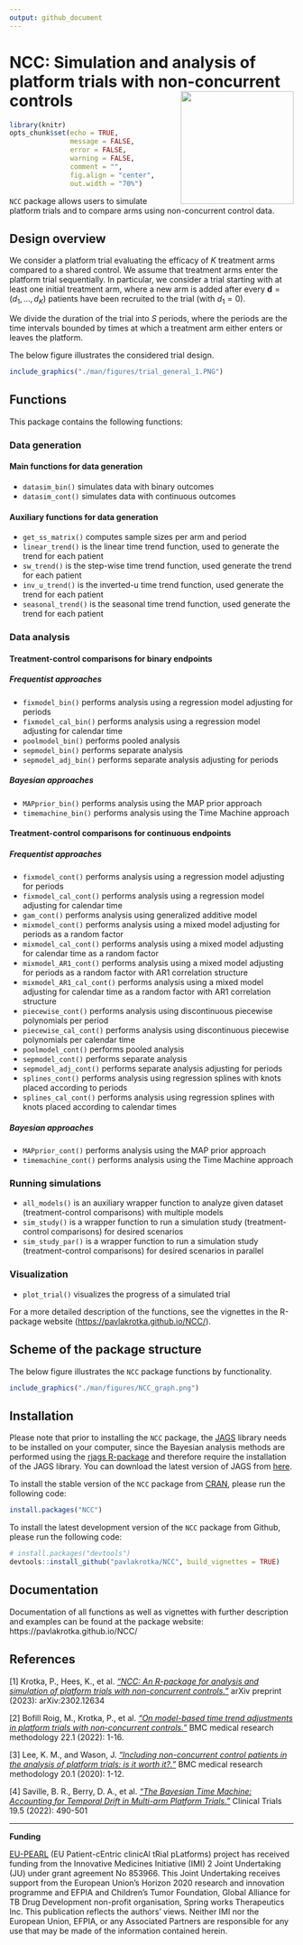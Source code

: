 ---
output: github_document
---

# NCC: Simulation and analysis of platform trials with non-concurrent controls <img src="man/figures/NCC_hexsticker.png" align="right" height="200" />

```{r setup, include=FALSE}
library(knitr)
opts_chunk$set(echo = TRUE,
               message = FALSE,
               error = FALSE,
               warning = FALSE,
               comment = "",
               fig.align = "center",
               out.width = "70%")
```

`NCC` package allows users to simulate platform trials and to compare arms using non-concurrent control data.

## Design overview

We consider a platform trial evaluating the efficacy of $K$ treatment arms compared to a shared control. We assume that treatment arms enter the platform trial sequentially. In particular, we consider a trial starting with at least one initial treatment arm, where a new arm is added after every $\mathbf{d}=(d_1,...,d_K)$ patients have been recruited to the trial (with $d_1=0$).

We divide the duration of the trial into $S$ periods, where the periods are the time intervals bounded by times at which a treatment arm either enters or leaves the platform.

The below figure illustrates the considered trial design.

```{r, echo=FALSE}
include_graphics("./man/figures/trial_general_1.PNG")
```

## Functions

This package contains the following functions:

### Data generation

#### Main functions for data generation

-   `datasim_bin()` simulates data with binary outcomes
-   `datasim_cont()` simulates data with continuous outcomes

#### Auxiliary functions for data generation

-   `get_ss_matrix()` computes sample sizes per arm and period
-   `linear_trend()` is the linear time trend function, used to generate the trend for each patient
-   `sw_trend()` is the step-wise time trend function, used generate the trend for each patient
-   `inv_u_trend()` is the inverted-u time trend function, used generate the trend for each patient
-   `seasonal_trend()` is the seasonal time trend function, used generate the trend for each patient


### Data analysis

#### Treatment-control comparisons for binary endpoints

##### Frequentist approaches

-   `fixmodel_bin()` performs analysis using a regression model adjusting for periods
-   `fixmodel_cal_bin()` performs analysis using a regression model adjusting for calendar time
-   `poolmodel_bin()` performs pooled analysis
-   `sepmodel_bin()` performs separate analysis
-   `sepmodel_adj_bin()` performs separate analysis adjusting for periods

##### Bayesian approaches

-   `MAPprior_bin()` performs analysis using the MAP prior approach
-   `timemachine_bin()` performs analysis using the Time Machine approach


#### Treatment-control comparisons for continuous endpoints

##### Frequentist approaches

-   `fixmodel_cont()` performs analysis using a regression model adjusting for periods
-   `fixmodel_cal_cont()` performs analysis using a regression model adjusting for calendar time
-   `gam_cont()` performs analysis using generalized additive model
-   `mixmodel_cont()` performs analysis using a mixed model adjusting for periods as a random factor
-   `mixmodel_cal_cont()` performs analysis using a mixed model adjusting for calendar time as a random factor
-   `mixmodel_AR1_cont()` performs analysis using a mixed model adjusting for periods as a random factor with AR1 correlation structure
-   `mixmodel_AR1_cal_cont()` performs analysis using a mixed model adjusting for calendar time as a random factor with AR1 correlation structure
-   `piecewise_cont()` performs analysis using discontinuous piecewise polynomials per period
-   `piecewise_cal_cont()` performs analysis using discontinuous piecewise polynomials per calendar time
-   `poolmodel_cont()` performs pooled analysis
-   `sepmodel_cont()` performs separate analysis
-   `sepmodel_adj_cont()` performs separate analysis adjusting for periods
-   `splines_cont()` performs analysis using regression splines with knots placed according to periods
-   `splines_cal_cont()` performs analysis using regression splines with knots placed according to calendar times

##### Bayesian approaches

-   `MAPprior_cont()` performs analysis using the MAP prior approach
-   `timemachine_cont()` performs analysis using the Time Machine approach


### Running simulations

-   `all_models()` is an auxiliary wrapper function to analyze given dataset (treatment-control comparisons) with multiple models
-   `sim_study()` is a wrapper function to run a simulation study (treatment-control comparisons) for desired scenarios
-   `sim_study_par()` is a wrapper function to run a simulation study (treatment-control comparisons) for desired scenarios in parallel


### Visualization

-   `plot_trial()` visualizes the progress of a simulated trial


For a more detailed description of the functions, see the vignettes in the R-package website (<https://pavlakrotka.github.io/NCC/>).


## Scheme of the package structure

The below figure illustrates the `NCC` package functions by functionality.

```{r, echo=FALSE, out.width="100%"}
include_graphics("./man/figures/NCC_graph.png")
```


## Installation

Please note that prior to installing the `NCC` package, the [JAGS](https://mcmc-jags.sourceforge.io/) library needs to be installed on your computer, since the Bayesian analysis methods are performed using the [rjags R-package](https://cran.r-project.org/package=rjags) and therefore require the installation of the JAGS library. You can download the latest version of JAGS from [here](https://sourceforge.net/projects/mcmc-jags/files/).

To install the stable version of the `NCC` package from [CRAN](https://cran.r-project.org/package=NCC), please run the following code:

```{r, message=FALSE, warning=FALSE, results=FALSE, eval=FALSE}
install.packages("NCC")
```

To install the latest development version of the `NCC` package from Github, please run the following code:

```{r, message=FALSE, warning=FALSE, results=FALSE, eval=FALSE}
# install.packages("devtools") 
devtools::install_github("pavlakrotka/NCC", build_vignettes = TRUE)
```

## Documentation

Documentation of all functions as well as vignettes with further description and examples can be found at the package website: https://pavlakrotka.github.io/NCC/

## References

[1] Krotka, P., Hees, K., et al. [*“NCC: An R-package for analysis and simulation of platform trials with non-concurrent controls.”*](https://arxiv.org/abs/2302.12634) arXiv preprint (2023): arXiv:2302.12634

[2] Bofill Roig, M., Krotka, P., et al. [*“On model-based time trend adjustments in platform trials with non-concurrent controls.”*](https://bmcmedresmethodol.biomedcentral.com/articles/10.1186/s12874-022-01683-w) BMC medical research methodology 22.1 (2022): 1-16.

[3] Lee, K. M., and Wason, J. [*“Including non-concurrent control patients in the analysis of platform trials: is it worth it?.”*](https://bmcmedresmethodol.biomedcentral.com/articles/10.1186/s12874-020-01043-6) BMC medical research methodology 20.1 (2020): 1-12.

[4] Saville, B. R., Berry, D. A., et al. [*“The Bayesian Time Machine: Accounting for Temporal Drift in Multi-arm Platform Trials.”*](https://journals.sagepub.com/doi/full/10.1177/17407745221112013) Clinical Trials 19.5 (2022): 490-501

------------------------------------------------------------------------

**Funding**

[EU-PEARL](https://eu-pearl.eu/) (EU Patient-cEntric clinicAl tRial pLatforms) project has received funding from the Innovative Medicines Initiative (IMI) 2 Joint Undertaking (JU) under grant agreement No 853966. This Joint Undertaking receives support from the European Union’s Horizon 2020 research and innovation programme and EFPIA and Children’s Tumor Foundation, Global Alliance for TB Drug Development non-profit organisation, Spring works Therapeutics Inc. This publication reflects the authors’ views. Neither IMI nor the European Union, EFPIA, or any Associated Partners are responsible for any use that may be made of the information contained herein.
